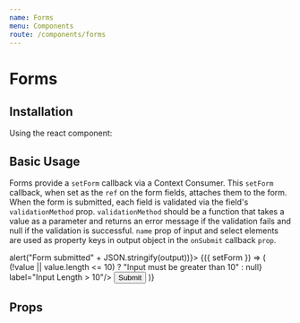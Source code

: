 ```yaml
---
name: Forms
menu: Components
route: /components/forms
---
```



# Forms

## Installation

Using the react component:


## Basic Usage

Forms provide a `setForm` callback via a Context Consumer. This `setForm` callback, when set as the `ref` on the form fields, attaches them to the form. When the form is submitted, each field is validated via the field's `validationMethod` prop. `validationMethod` should be a function that takes a value as a parameter and returns an error message if the validation fails and null if the validation is successful.
`name` prop of input and select elements are used as property keys in output object in the `onSubmit` callback `prop`.

<Playground>
    <Form onSubmit={(output) => alert("Form submitted" + JSON.stringify(output))}>
        <Form.ContextConsumer>
            {({ setForm }) => (
                <React.Fragment>
                    <TextField ref={setForm}
                               id='#formTextField'
                               name='age'
                               validationMethod={ value => (!value || value.length <= 10) ? "Input must be greater than 10" : null}
                               label="Input Length > 10"/>
                    <Button type="submit">Submit</Button>
                </React.Fragment>
            )}
        </Form.ContextConsumer>
    </Form>
</Playground>

## Props

<Props of={Form} />
